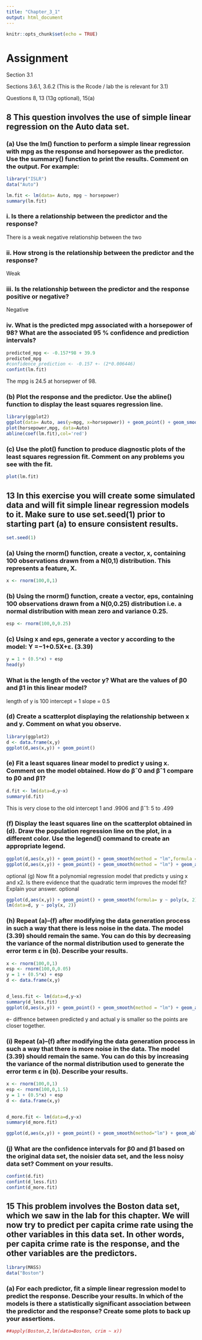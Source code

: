 ```yaml
---
title: "Chapter_3_1"
output: html_document
---
```




```r
knitr::opts_chunk$set(echo = TRUE)
```

# Assignment

Section 3.1

Sections 3.6.1, 3.6.2 (This is the Rcode / lab the is relevant for 3.1)

Questions 8, 13 (13g optional), 15(a)


## 8 This question involves the use of simple linear regression on the Auto data set.
### (a) Use the lm() function to perform a simple linear regression with mpg as the response and horsepower as the predictor. Use the summary() function to print the results. Comment on the output. For example:

```r
library("ISLR")
data("Auto")

lm.fit <- lm(data= Auto, mpg ~ horsepower)
summary(lm.fit)
```

### i. Is there a relationship between the predictor and the response?

There is a weak negative relationship between the two

### ii. How strong is the relationship between the predictor and the response?
Weak

### iii. Is the relationship between the predictor and the response positive or negative?
Negative

### iv. What is the predicted mpg associated with a horsepower of 98? What are the associated 95 % confidence and prediction intervals?
```r

predicted_mpg <- -0.157*98 + 39.9
predicted_mpg
#confidence_prediction <- -0.157 +- (2*0.006446)
confint(lm.fit)
```

The mpg is 24.5 at horsepwer of 98.

### (b) Plot the response and the predictor. Use the abline() function to display the least squares regression line.

```r
library(ggplot2)
ggplot(data= Auto, aes(y=mpg, x=horsepower)) + geom_point() + geom_smooth(method="lm")
plot(horsepower,mpg, data=Auto) 
abline(coef(lm.fit),col='red')

```

### (c) Use the plot() function to produce diagnostic plots of the least squares regression fit. Comment on any problems you see with the fit.

```r
plot(lm.fit)
```


## 13 In this exercise you will create some simulated data and will fit simple linear regression models to it. Make sure to use set.seed(1) prior to starting part (a) to ensure consistent results.
```r
set.seed(1)
```

### (a) Using the rnorm() function, create a vector, x, containing 100 observations drawn from a N(0,1) distribution. This represents a feature, X.

```r
x <- rnorm(100,0,1)
```

### (b) Using the rnorm() function, create a vector, eps, containing 100 observations drawn from a N(0,0.25) distribution i.e. a normal distribution with mean zero and variance 0.25.

```r
esp <- rnorm(100,0,0.25)
```

### (c) Using x and eps, generate a vector y according to the model: Y =−1+0.5X+ε. (3.39)

```r
y = 1 + (0.5*x) + esp
head(y)
```
### What is the length of the vector y? What are the values of β0 and β1 in this linear model?

length of y is 100
intercept = 1
slope  = 0.5

### (d) Create a scatterplot displaying the relationship between x and y. Comment on what you observe.

```r
library(ggplot2)
d <- data.frame(x,y)
ggplot(d,aes(x,y)) + geom_point()
```

### (e) Fit a least squares linear model to predict y using x. Comment on the model obtained. How do βˆ0 and βˆ1 compare to β0 and β1?

```r
d.fit <- lm(data=d,y~x)
summary(d.fit)
```
This is very close to the old intercept 1 and .9906 and βˆ1: 5 to .499

### (f) Display the least squares line on the scatterplot obtained in (d). Draw the population regression line on the plot, in a different color. Use the legend() command to create an appropriate legend.

```r
ggplot(d,aes(x,y)) + geom_point() + geom_smooth(method = "lm",formula = y = 1+x*0.5)
ggplot(d,aes(x,y)) + geom_point() + geom_smooth(method = "lm") + geom_abline(slope=0.5, intercept = 1, fill="red")

```
optional
(g) Now fit a polynomial regression model that predicts y using x and x2. Is there evidence that the quadratic term improves the model fit? Explain your answer.
optional

```r
ggplot(d,aes(x,y)) + geom_point() + geom_smooth(formula= y ~ poly(x, 2))
lm(data=d, y ~ poly(x, 2))
```

### (h) Repeat (a)–(f) after modifying the data generation process in such a way that there is less noise in the data. The model (3.39) should remain the same. You can do this by decreasing the variance of the normal distribution used to generate the error term ε in (b). Describe your results.
```r
x <- rnorm(100,0,1)
esp <- rnorm(100,0,0.05)
y = 1 + (0.5*x) + esp
d <- data.frame(x,y)


d_less.fit <- lm(data=d,y~x)
summary(d_less.fit)
ggplot(d,aes(x,y)) + geom_point() + geom_smooth(method = "lm") + geom_abline(slope=0.5, intercept = 1, fill="red")
```

e- diffrence between predicted y and actual y is smaller so the points are closer together.

### (i) Repeat (a)–(f) after modifying the data generation process in such a way that there is more noise in the data. The model (3.39) should remain the same. You can do this by increasing the variance of the normal distribution used to generate the error term ε in (b). Describe your results.

```r
x <- rnorm(100,0,1)
esp <- rnorm(100,0,1.5)
y = 1 + (0.5*x) + esp
d <- data.frame(x,y)


d_more.fit <- lm(data=d,y~x)
summary(d_more.fit)

ggplot(d,aes(x,y)) + geom_point() + geom_smooth(method="lm") + geom_abline(slope=0.5, intercept = 1, fill="red")
```

### (j) What are the confidence intervals for β0 and β1 based on the original data set, the noisier data set, and the less noisy data set? Comment on your results.


```r
confint(d.fit)
confint(d_less.fit)
confint(d_more.fit)
```

## 15 This problem involves the Boston data set, which we saw in the lab for this chapter. We will now try to predict per capita crime rate using the other variables in this data set. In other words, per capita crime rate is the response, and the other variables are the predictors.

```r
library(MASS)
data("Boston")
```
### (a) For each predictor, fit a simple linear regression model to predict the response. Describe your results. In which of the models is there a statistically significant association between the predictor and the response? Create some plots to back up your assertions.

```r
##apply(Boston,2,lm(data=Boston, crim ~ x))
```
